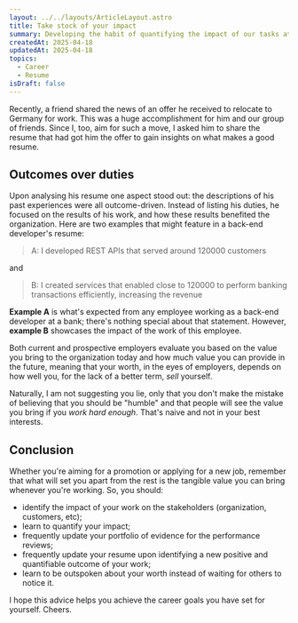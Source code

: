 ```yaml
---
layout: ../../layouts/ArticleLayout.astro
title: Take stock of your impact
summary: Developing the habit of quantifying the impact of our tasks at our daily jobs is fundamental to enabling us to advocate for our value and enrich our resumes for future job applications.
createdAt: 2025-04-18
updatedAt: 2025-04-18
topics:
  - Career
  - Resume
isDraft: false
---
```


Recently, a friend shared the news of an offer he received to relocate to Germany for work. This was a huge accomplishment for him and our group of friends. Since I, too, aim for such a move, I asked him to share the resume that had got him the offer to gain insights on what makes a good resume.

## Outcomes over duties

Upon analysing his resume one aspect stood out: the descriptions of his past experiences were all outcome-driven. Instead of listing his duties, he focused on the results of his work, and how these results benefited the organization. Here are two examples that might feature in a back-end developer's resume:


> A: I developed REST APIs that served around 120000 customers

and

> B: I created services that enabled close to 120000 to perform banking transactions efficiently, increasing the revenue

**Example A** is what's expected from any employee working as a back-end developer at a bank; there's nothing special about that statement. However, **example B** showcases the impact of the work of this employee.

Both current and prospective employers evaluate you based on the value you bring to the organization today and how much value you can provide in the future, meaning that your worth, in the eyes of employers, depends on how well you, for the lack of a better term, *sell* yourself.

Naturally, I am not suggesting you lie, only that you don't make the mistake of believing that you should be "humble" and that people will see the value you bring if you *work hard enough*. That's naive and not in your best interests.

## Conclusion

Whether you're aiming for a promotion or applying for a new job, remember that what will set you apart from the rest is the tangible value you can bring whenever you're working. So, you should:

- identify the impact of your work on the stakeholders (organization, customers, etc);
- learn to quantify your impact;
- frequently update your portfolio of evidence for the performance reviews;
- frequently update your resume upon identifying a new positive and quantifiable outcome of your work;
- learn to be outspoken about your worth instead of waiting for others to notice it.

I hope this advice helps you achieve the career goals you have set for yourself. Cheers.
